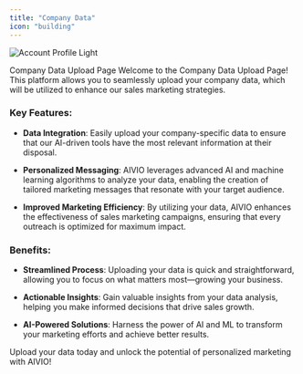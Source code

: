 ```yaml
---
title: "Company Data"
icon: "building"
---
```


<img
  className="block rounded-2xl shadow-lg"
  src="/images/account-company-data.png"
  alt="Account Profile Light"
/>

Company Data Upload Page
Welcome to the Company Data Upload Page! This platform allows you to seamlessly upload your company data, which will be utilized to enhance our sales marketing strategies.

### **Key Features**:

- **Data Integration**: Easily upload your company-specific data to ensure that our AI-driven tools have the most relevant information at their disposal.

- **Personalized Messaging**: AIVIO leverages advanced AI and machine learning algorithms to analyze your data, enabling the creation of tailored marketing messages that resonate with your target audience.

- **Improved Marketing Efficiency**: By utilizing your data, AIVIO enhances the effectiveness of sales marketing campaigns, ensuring that every outreach is optimized for maximum impact.

### **Benefits**:

- **Streamlined Process**: Uploading your data is quick and straightforward, allowing you to focus on what matters most—growing your business.

- **Actionable Insights**: Gain valuable insights from your data analysis, helping you make informed decisions that drive sales growth.

- **AI-Powered Solutions**: Harness the power of AI and ML to transform your marketing efforts and achieve better results.

Upload your data today and unlock the potential of personalized marketing with AIVIO!
